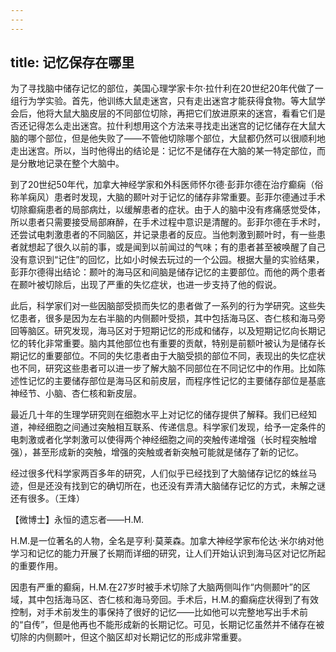 ```yaml
---
---
---
```

title: 记忆保存在哪里
---




为了寻找脑中储存记忆的部位，美国心理学家卡尔·拉什利在20世纪20年代做了一组行为学实验。首先，他训练大鼠走迷宫，只有走出迷宫才能获得食物。等大鼠学会后，他将大鼠大脑皮层的不同部位切除，再把它们放进原来的迷宫，看看它们是否还记得怎么走出迷宫。拉什利想用这个方法来寻找走出迷宫的记忆储存在大鼠大脑的哪个部位，但是他失败了——不管他切除哪个部位，大鼠都仍然可以很顺利地走出迷宫。所以，当时他得出的结论是：记忆不是储存在大脑的某一特定部位，而是分散地记录在整个大脑中。

到了20世纪50年代，加拿大神经学家和外科医师怀尔德·彭菲尔德在治疗癫痫（俗称羊痫风）患者时发现，大脑的颞叶对于记忆的储存非常重要。彭菲尔德通过手术切除癫痫患者的局部病灶，以缓解患者的症状。由于人的脑中没有疼痛感觉受体，所以患者只需要接受局部麻醉，在手术过程中意识是清醒的。彭菲尔德在手术时，还尝试电刺激患者的不同脑区，并记录患者的反应。当他刺激到颞叶时，有一些患者就想起了很久以前的事，或是闻到以前闻过的气味；有的患者甚至被唤醒了自己没有意识到“记住”的回忆，比如小时候去玩过的一个公园。根据大量的实验结果，彭菲尔德得出结论：颞叶的海马区和间脑是储存记忆的主要部位。而他的两个患者在颞叶被切除后，出现了严重的失忆症状，也进一步支持了他的假说。



此后，科学家们对一些因脑部受损而失忆的患者做了一系列的行为学研究。这些失忆患者，很多是因为左右半脑的内侧颞叶受损，其中包括海马区、杏仁核和海马旁回等脑区。研究发现，海马区对于短期记忆的形成和储存，以及短期记忆向长期记忆的转化非常重要。脑内其他部位也有重要的贡献，特别是前额叶被认为是储存长期记忆的重要部位。不同的失忆患者由于大脑受损的部位不同，表现出的失忆症状也不同，研究这些患者可以进一步了解大脑不同部位在不同记忆中的作用。比如陈述性记忆的主要储存部位是海马区和前皮层，而程序性记忆的主要储存部位是基底神经节、小脑、杏仁核和新皮层。

最近几十年的生理学研究则在细胞水平上对记忆的储存提供了解释。我们已经知道，神经细胞之间通过突触相互联系、传递信息。科学家们发现，给予一定条件的电刺激或者化学刺激可以使得两个神经细胞之间的突触传递增强（长时程突触增强），甚至形成新的突触，增强的突触或者新突触可能就是储存了新的记忆。

经过很多代科学家两百多年的研究，人们似乎已经找到了大脑储存记忆的蛛丝马迹，但是还没有找到它的确切所在，也还没有弄清大脑储存记忆的方式，未解之谜还有很多。（王烽）





【微博士】永恒的遗忘者——H.M.

H.M.是一位著名的人物，全名是亨利·莫莱森。加拿大神经学家布伦达·米尔纳对他学习和记忆的能力开展了长期而详细的研究，让人们开始认识到海马区对记忆所起的重要作用。

因患有严重的癫痫，H.M.在27岁时被手术切除了大脑两侧叫作“内侧颞叶”的区域，其中包括海马区、杏仁核和海马旁回。手术后，H.M.的癫痫症状得到了有效控制，对手术前发生的事保持了很好的记忆——比如他可以完整地写出手术前的“自传”，但是他再也不能形成新的长期记忆。可见，长期记忆虽然并不储存在被切除的内侧颞叶，但这个脑区却对长期记忆的形成非常重要。